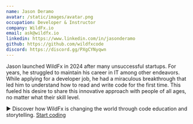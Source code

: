 ```yaml
---
name: Jason Deramo
avatar: /static/images/avatar.png
occupation: Developer & Instructor
company: WildFx.io
email: ask@wildfx.io
linkedin: https://www.linkedin.com/in/jasonderamo
github: https://github.com/wildfxcode
discord: https://discord.gg/PXgCYNyqwn
---
```


Jason launched WildFx in 2024 after many unsuccessful startups. For years, he struggled to maintain his career in IT among other endeavors. While applying for a developer job, he had a miraculous breakthrough that led him to understand how to read and write code for the first time. This fueled his desire to share this innovative approach with people of all ages, no matter what their skill level.

► Discover how WildFx is changing the world through code education and storytelling. <a href="https://wildfx.io/blog/code-of-the-lion">Start coding</a>
